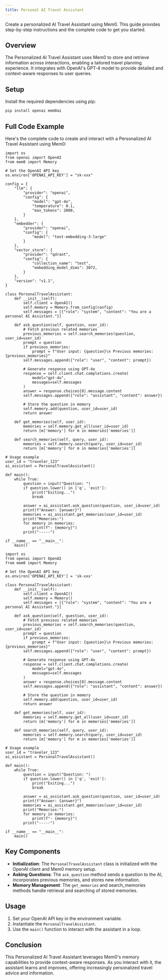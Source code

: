```yaml
---
title: Personal AI Travel Assistant
---
```

Create a personalized AI Travel Assistant using Mem0. This guide provides step-by-step instructions and the complete code to get you started.

## Overview

The Personalized AI Travel Assistant uses Mem0 to store and retrieve information across interactions, enabling a tailored travel planning experience. It integrates with OpenAI's GPT-4 model to provide detailed and context-aware responses to user queries.

## Setup

Install the required dependencies using pip:

```bash
pip install openai mem0ai
```

## Full Code Example

Here's the complete code to create and interact with a Personalized AI Travel Assistant using Mem0:

<CodeGroup>

```after v1.1
import os
from openai import OpenAI
from mem0 import Memory

# Set the OpenAI API key
os.environ['OPENAI_API_KEY'] = "sk-xxx"

config = {
    "llm": {
        "provider": "openai",
        "config": {
            "model": "gpt-4o",
            "temperature": 0.1,
            "max_tokens": 2000,
        }
    },
    "embedder": {
        "provider": "openai",
        "config": {
            "model": "text-embedding-3-large"
        }
    },
    "vector_store": {
        "provider": "qdrant",
        "config": {
            "collection_name": "test",
            "embedding_model_dims": 3072,
        }
    },
    "version": "v1.1",
}

class PersonalTravelAssistant:
    def __init__(self):
        self.client = OpenAI()
        self.memory = Memory.from_config(config)
        self.messages = [{"role": "system", "content": "You are a personal AI Assistant."}]

    def ask_question(self, question, user_id):
        # Fetch previous related memories
        previous_memories = self.search_memories(question, user_id=user_id)
        prompt = question
        if previous_memories:
            prompt = f"User input: {question}\n Previous memories: {previous_memories}"
        self.messages.append({"role": "user", "content": prompt})

        # Generate response using GPT-4o
        response = self.client.chat.completions.create(
            model="gpt-4o",
            messages=self.messages
        )
        answer = response.choices[0].message.content
        self.messages.append({"role": "assistant", "content": answer})

        # Store the question in memory
        self.memory.add(question, user_id=user_id)
        return answer

    def get_memories(self, user_id):
        memories = self.memory.get_all(user_id=user_id)
        return [m['memory'] for m in memories['memories']]

    def search_memories(self, query, user_id):
        memories = self.memory.search(query, user_id=user_id)
        return [m['memory'] for m in memories['memories']]

# Usage example
user_id = "traveler_123"
ai_assistant = PersonalTravelAssistant()

def main():
    while True:
        question = input("Question: ")
        if question.lower() in ['q', 'exit']:
            print("Exiting...")
            break

        answer = ai_assistant.ask_question(question, user_id=user_id)
        print(f"Answer: {answer}")
        memories = ai_assistant.get_memories(user_id=user_id)
        print("Memories:")
        for memory in memories:
            print(f"- {memory}")
        print("-----")

if __name__ == "__main__":
    main()
```

```before v1.1
import os
from openai import OpenAI
from mem0 import Memory

# Set the OpenAI API key
os.environ['OPENAI_API_KEY'] = 'sk-xxx'

class PersonalTravelAssistant:
    def __init__(self):
        self.client = OpenAI()
        self.memory = Memory()
        self.messages = [{"role": "system", "content": "You are a personal AI Assistant."}]

    def ask_question(self, question, user_id):
        # Fetch previous related memories
        previous_memories = self.search_memories(question, user_id=user_id)
        prompt = question
        if previous_memories:
            prompt = f"User input: {question}\n Previous memories: {previous_memories}"
        self.messages.append({"role": "user", "content": prompt})

        # Generate response using GPT-4o
        response = self.client.chat.completions.create(
            model="gpt-4o",
            messages=self.messages
        )
        answer = response.choices[0].message.content
        self.messages.append({"role": "assistant", "content": answer})

        # Store the question in memory
        self.memory.add(question, user_id=user_id)
        return answer

    def get_memories(self, user_id):
        memories = self.memory.get_all(user_id=user_id)
        return [m['memory'] for m in memories['memories']]

    def search_memories(self, query, user_id):
        memories = self.memory.search(query, user_id=user_id)
        return [m['memory'] for m in memories['memories']]

# Usage example
user_id = "traveler_123"
ai_assistant = PersonalTravelAssistant()

def main():
    while True:
        question = input("Question: ")
        if question.lower() in ['q', 'exit']:
            print("Exiting...")
            break

        answer = ai_assistant.ask_question(question, user_id=user_id)
        print(f"Answer: {answer}")
        memories = ai_assistant.get_memories(user_id=user_id)
        print("Memories:")
        for memory in memories:
            print(f"- {memory}")
        print("-----")

if __name__ == "__main__":
    main()
```
</CodeGroup>


## Key Components

- **Initialization**: The `PersonalTravelAssistant` class is initialized with the OpenAI client and Mem0 memory setup.
- **Asking Questions**: The `ask_question` method sends a question to the AI, incorporates previous memories, and stores new information.
- **Memory Management**: The `get_memories` and search_memories methods handle retrieval and searching of stored memories.

## Usage

1. Set your OpenAI API key in the environment variable.
2. Instantiate the `PersonalTravelAssistant`.
3. Use the `main()` function to interact with the assistant in a loop.

## Conclusion

This Personalized AI Travel Assistant leverages Mem0's memory capabilities to provide context-aware responses. As you interact with it, the assistant learns and improves, offering increasingly personalized travel advice and information.